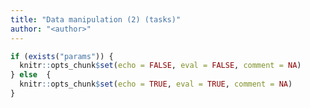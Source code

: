 ```yaml
---
title: "Data manipulation (2) (tasks)"
author: "<author>"
---
```


```r
if (exists("params")) {
  knitr::opts_chunk$set(echo = FALSE, eval = FALSE, comment = NA)
} else  {
  knitr::opts_chunk$set(echo = TRUE, eval = TRUE, comment = NA)
}
```
